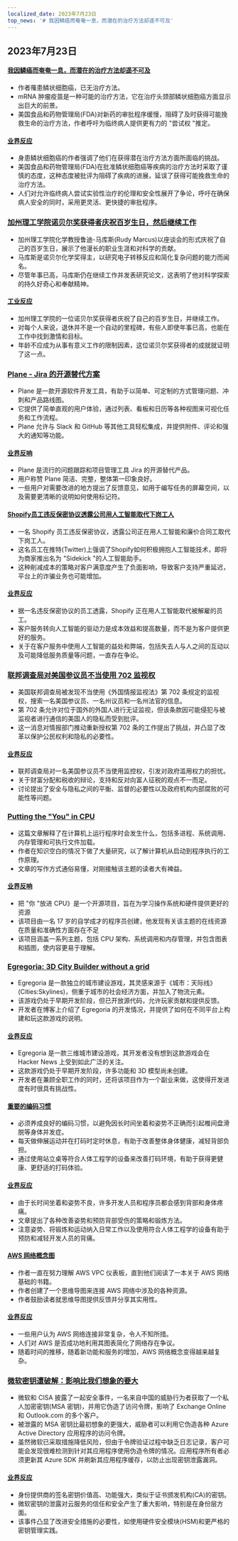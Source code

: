 ```yaml
---
localized_date: 2023年7月23日
top_news: '# 我因鳞癌而奄奄一息，而潜在的治疗方法却遥不可及'
---
```


## 2023年7月23日

#### [我因鳞癌而奄奄一息，而潜在的治疗方法却遥不可及](https://jakeseliger.com/2023/07/22/i-am-dying-of-squamous-cell-carcinoma-and-the-treatments-that-might-save-me-are-just-out-of-reach/)

- 作者罹患鳞状细胞癌，已无治疗方法。
- mRNA 肿瘤疫苗是一种可能的治疗方法，它在治疗头颈部鳞状细胞癌方面显示出巨大的前景。
- 美国食品和药物管理局(FDA)对新药的审批程序缓慢，阻碍了及时获得可能挽救生命的治疗方法，作者呼吁为临终病人提供更有力的 "尝试权 "推定。

#### [业界反应](http://news.ycombinator.com/item?id=36827438)

- 身患鳞状细胞癌的作者强调了他们在获得潜在治疗方法方面所面临的挑战。
- 美国食品和药物管理局(FDA)在批准鳞状细胞癌等疾病的治疗方法时采取了谨慎的态度，这种态度被批评为阻碍了疾病的进展，延误了获得可能挽救生命的治疗方法。
- 人们对允许临终病人尝试实验性治疗的伦理和安全性展开了争论，呼吁在确保病人安全的同时，采用更灵活、更快捷的审批程序。

### [加州理工学院诺贝尔奖获得者庆祝百岁生日，然后继续工作](https://www.latimes.com/science/story/2023-07-21/caltech-nobel-laureate-rudy-marcus-turns-100-and-gets-back-to-work)

- 加州理工学院化学教授鲁迪-马库斯(Rudy Marcus)以座谈会的形式庆祝了自己的百岁生日，展示了他漫长的职业生涯和对科学的贡献。
- 马库斯是诺贝尔化学奖得主，以研究电子转移反应和简化复杂问题的能力而闻名。
- 尽管年事已高，马库斯仍在继续工作并发表研究论文，这表明了他对科学探索的持久好奇心和奉献精神。

#### [工业反应](http://news.ycombinator.com/item?id=36828811)

- 加州理工学院的一位诺贝尔奖获得者庆祝了自己的百岁生日，并继续工作。
- 对每个人来说，退休并不是一个自动的里程碑，有些人即使年事已高，也能在工作中找到激情和目标。
- 年龄不应成为从事有意义工作的限制因素，这位诺贝尔奖获得者的成就就证明了这一点。

### [Plane - Jira 的开源替代方案](https://plane.so)

- Plane 是一款开源软件开发工具，有助于以简单、可定制的方式管理问题、冲刺和产品路线图。
- 它提供了简单直观的用户体验，通过列表、看板和日历等各种视图来可视化任务和工作流程。
- Plane 允许与 Slack 和 GitHub 等其他工具轻松集成，并提供附件、评论和强大的通知等功能。

#### [业界反响](http://news.ycombinator.com/item?id=36824450)

- Plane 是流行的问题跟踪和项目管理工具 Jira 的开源替代产品。
- 用户称赞 Plane 简洁、完整，整体第一印象良好。
- 一些用户对需要改进的地方提出了反馈意见，如用于编写任务的屏幕空间，以及需要更清晰的说明如何使用标记符。

#### [Shopify员工违反保密协议透露公司用人工智能取代下岗工人](https://thedeepdive.ca/shopify-employee-breaks-nda-to-reveal-firm-quietly-replacing-laid-off-workers-with-ai/)

- 一名 Shopify 员工违反保密协议，透露公司正在用人工智能和廉价合同工取代下岗工人。
- 这名员工在推特(Twitter)上强调了Shopify如何积极拥抱人工智能技术，即将为商家推出名为 "Sidekick "的人工智能助手。
- 这种削减成本的策略对客户满意度产生了负面影响，导致客户支持严重延迟，平台上的诈骗业务也可能增加。

#### [业界反应](http://news.ycombinator.com/item?id=36828409)

- 据一名违反保密协议的员工透露，Shopify 正在用人工智能取代被解雇的员工。
- 客户服务转向人工智能的驱动力是成本效益和提高数量，而不是为客户提供更好的服务。
- 关于在客户服务中使用人工智能的益处和弊端，包括失去人与人之间的互动以及可能降低服务质量等问题，一直存在争论。

### [联邦调查局对美国参议员不当使用 702 监视权](https://thehill.com/homenews/administration/4110850-fbi-improperly-used-702-surveillance-powers-on-us-senator/)

- 美国联邦调查局被发现不当使用《外国情报监视法》第 702 条规定的监视权，搜索一名美国参议员、一名州议员和一名州法官的信息。
- 第 702 条允许对位于国外的外国人进行无证监视，但该条款因可能侵犯与被监视者进行通信的美国人的隐私而受到批评。
- 这一消息对情报部门推动重新授权第 702 条的工作提出了挑战，并凸显了改革以保护公民权利和隐私的必要性。

#### [业界反应](http://news.ycombinator.com/item?id=36822654)

- 联邦调查局对一名美国参议员不当使用监控权，引发对政府滥用权力的担忧。
- 关于财富分配和税收的辩论，支持和反对向富人征税的观点不一而足。
- 讨论提出了安全与隐私之间的平衡、监督的必要性以及政府机构内部腐败的可能性等问题。

### [Putting the "You" in CPU](https://cpu.land/)

- 这篇文章解释了在计算机上运行程序时会发生什么，包括多进程、系统调用、内存管理和可执行文件加载。
- 作者在知识空白的情况下做了大量研究，以了解计算机从启动到程序执行的工作原理。
- 文章的写作方式通俗易懂，对刚接触该主题的读者大有裨益。

#### [业界反响](http://news.ycombinator.com/item?id=36823605)

- 把 "你 "放进 CPU》是一个开源项目，旨在为学习操作系统和硬件提供更好的资源
- 该项目由一名 17 岁的自学成才的程序员创建，他发现有关该主题的在线资源在质量和准确性方面存在不足
- 该项目涵盖一系列主题，包括 CPU 架构、系统调用和内存管理，并包含图表和插图，使内容更易于理解。

### [Egregoria: 3D City Builder without a grid](https://github.com/Uriopass/Egregoria)

- Egregoria 是一款独立的城市建设游戏，其灵感来源于《城市：天际线》(Cities:Skylines)，侧重于城市的社会经济方面，并加入了物流元素。
- 该游戏仍处于早期开发阶段，但已开放源代码，允许玩家贡献和提供反馈。
- 开发者在博客上介绍了 Egregoria 的开发情况，并提供了如何在不同平台上构建和玩这款游戏的说明。

#### [业界反应](http://news.ycombinator.com/item?id=36829374)

- Egregoria 是一款三维城市建设游戏，其开发者没有想到这款游戏会在 Hacker News 上受到如此广泛的关注。
- 这款游戏仍处于早期开发阶段，许多功能和 3D 模型尚未创建。
- 开发者在兼顾全职工作的同时，还将该项目作为一个副业来做，这使得开发进度有时很具有挑战性。

#### [重要的编码习惯](https://puppycoding.com/2023/07/22/healthy-coding-habits/)

- 必须养成良好的编码习惯，以避免因长时间坐着和姿势不正确而引起椎间盘滑脱等身体并发症。
- 每天做伸展运动并在打码时定时休息，有助于改善整体身体健康，减轻背部负担。
- 通过使用站立桌等符合人体工程学的设备来改善打码环境，有助于获得更健康、更舒适的打码体验。

#### [业界反应](http://news.ycombinator.com/item?id=36826755)

- 由于长时间坐着和姿势不良，许多开发人员和程序员都会感到背部和身体疼痛。
- 文章提出了各种改善姿势和预防背部受伤的策略和锻炼方法。
- 注意姿势、将锻炼和运动纳入日常工作以及使用符合人体工程学的设备有助于预防和减轻开发人员的背痛。

#### [AWS 网络概念图](https://miparnisariblog.wordpress.com/2023/03/29/aws-networking-concepts/)

- 作者一直在努力理解 AWS VPC 仪表板，直到他们阅读了一本关于 AWS 网络基础的书籍。
- 作者创建了一个思维导图来连接 AWS 网络中涉及的各种资源。
- 作者鼓励读者就思维导图提供反馈并分享其实用性。

#### [业界反应](http://news.ycombinator.com/item?id=36823516)

- 一些用户认为 AWS 网络连接非常复杂，令人不知所措。
- 人们对 AWS 是否成功地利用其图表简化了网络存在争议。
- 随着时间的推移，随着新功能和服务的增加，AWS 网络概念变得越来越复杂。

### [微软密钥遭破解：影响比我们想象的要大](https://www.wiz.io/blog/storm-0558-compromised-microsoft-key-enables-authentication-of-countless-micr)

- 微软和 CISA 披露了一起安全事件，一名来自中国的威胁行为者获取了一个私人加密密钥(MSA 密钥)，并用它伪造了访问令牌，影响了 Exchange Online 和 Outlook.com 的多个客户。
- 被泄露的 MSA 密钥比最初想象的更强大，威胁者可以利用它伪造各种 Azure Active Directory 应用程序的访问令牌。
- 虽然微软已采取措施降低风险，但由于令牌验证过程中缺乏日志记录，客户可能会发现很难检测到针对其应用程序使用伪造令牌的情况。应用程序所有者必须更新其 Azure SDK 并刷新其应用程序缓存，以防止出现密钥泄露漏洞。

#### [业界反应](http://news.ycombinator.com/item?id=36823007)

- 身份提供商的签名密钥价值高、功能强大，类似于证书颁发机构(CA)的密钥。
- 微软密钥的泄露对云服务的信任和安全产生了重大影响，特别是在身份层方面。
- 该事件凸显了改进安全措施的必要性，如使用硬件安全模块(HSM)和更严格的密钥管理实践。
